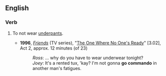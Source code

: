 ==English==
{{wikipedia|going commando}}
===Verb===
{{en-verb|inf=to [[go]] [[commando]]|goes commando|going commando|went commando|gone commando}}

# {{context|idiom|intransitive}} To not wear [[underpants]].
#* '''1996''', ''[[w:Friends|Friends]]'' (TV series), "[[w:The One Where No One's Ready|The One Where No One's Ready]]" [3.02], Act 2, approx. 12 minutes (of 23)
#*: ''Ross'': … why do you have to wear underwear tonight?
#*: ''Joey'': It's a rented tux, 'kay? I'm not gonna '''go commando''' in another man's fatigues.